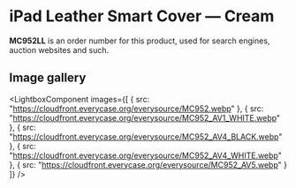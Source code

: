 
# iPad Leather Smart Cover — Cream

<Callout type='info' emoji='👉🏻'>**MC952LL** is an order number for this product, used for search engines, auction websites and such.</Callout>

## Image gallery

<LightboxComponent
    images={[
      {
        src: "https://cloudfront.everycase.org/everysource/MC952.webp"
      },
      {
        src: "https://cloudfront.everycase.org/everysource/MC952_AV1_WHITE.webp"
      },
      {
        src: "https://cloudfront.everycase.org/everysource/MC952_AV4_BLACK.webp"
      },
      {
        src: "https://cloudfront.everycase.org/everysource/MC952_AV4_WHITE.webp"
      },
      {
        src: "https://cloudfront.everycase.org/everysource/MC952_AV5.webp"
      }
    ]}
  />
